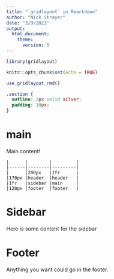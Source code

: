 ```yaml
---
title: "`gridlayout` in Rmarkdown"
author: "Nick Strayer"
date: "3/9/2021"
output:
  html_document:
    theme:
      version: 5
---
```


```r
library(gridlayout)

knitr::opts_chunk$set(echo = TRUE)

use_gridlayout_rmd()
```

```css
.section {
  outline: 2px solid silver;
  padding: 10px;
}
```


# main {.no-header}

Main content!

```gridlayout
|      |        |         |
|------|--------|---------|
|      |200px   |1fr      |
|170px |header  |header   |
|1fr   |sidebar |main     |
|120px |footer  |footer   |
```


# Sidebar

Here is some content for the sidebar

# Footer

Anything you want could go in the footer.
